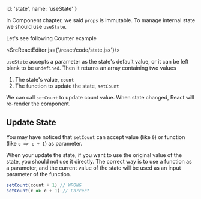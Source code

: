 
  id: 'state',
  name: 'useState'
}

In Component chapter, we said `props` is immutable. To manage internal state we should use `useState`.

Let's see following Counter example

<SrcReactEditor js={'/react/code/state.jsx'}/>

`useState` accepts a parameter as the state's default value, or it can be left blank to be `undefined`.
Then it returns an array containing two values

1. The state's value, `count`
2. The function to update the state, `setCount`

We can call `setCount` to update count value.
When state changed, React will re-render the component.

## Update State

You may have noticed that `setCount` can accept value (like `0`) or function (like `c => c + 1`) as parameter.

When your update the state, if you want to use the original value of the state, you should not use it directly.
The correct way is to use a function as a parameter, and the current value of the state will be used as an input parameter of the function.

```js
setCount(count + 1) // WRONG
setCount(c => c + 1) // Correct
```